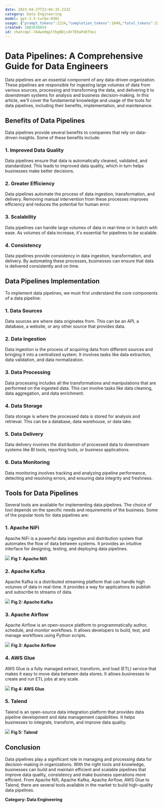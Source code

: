 ```yaml
---
date: 2023-04-27T23:04:33.233Z
category: Data Engineering
model: gpt-3.5-turbo-0301
usage: {"prompt_tokens":2224,"completion_tokens":1040,"total_tokens":3264}
created: 1682636654
id: chatcmpl-7A4woHqplYbgNDjcAY7E9aFmEfXei
---
```


# Data Pipelines: A Comprehensive Guide for Data Engineers

Data pipelines are an essential component of any data-driven organization. These pipelines are responsible for ingesting large volumes of data from various sources, processing and transforming the data, and delivering it to downstream systems for analysis and business decision-making. In this article, we'll cover the fundamental knowledge and usage of the tools for data pipelines, including their benefits, implementation, and maintenance.

## Benefits of Data Pipelines

Data pipelines provide several benefits to companies that rely on data-driven insights. Some of these benefits include:

### 1. Improved Data Quality

Data pipelines ensure that data is automatically cleaned, validated, and standardized. This leads to improved data quality, which in turn helps businesses make better decisions.

### 2. Greater Efficiency

Data pipelines automate the process of data ingestion, transformation, and delivery. Removing manual intervention from these processes improves efficiency and reduces the potential for human error.

### 3. Scalability

Data pipelines can handle large volumes of data in real-time or in batch with ease. As volumes of data increase, it's essential for pipelines to be scalable.

### 4. Consistency

Data pipelines provide consistency in data ingestion, transformation, and delivery. By automating these processes, businesses can ensure that data is delivered consistently and on time.

## Data Pipelines Implementation

To implement data pipelines, we must first understand the core components of a data pipeline:

### 1. Data Sources

Data sources are where data originates from. This can be an API, a database, a website, or any other source that provides data.

### 2. Data Ingestion

Data ingestion is the process of acquiring data from different sources and bringing it into a centralized system. It involves tasks like data extraction, data validation, and data normalization.

### 3. Data Processing

Data processing includes all the transformations and manipulations that are performed on the ingested data. This can involve tasks like data cleaning, data aggregation, and data enrichment.

### 4. Data Storage

Data storage is where the processed data is stored for analysis and retrieval. This can be a database, data warehouse, or data lake.

### 5. Data Delivery

Data delivery involves the distribution of processed data to downstream systems like BI tools, reporting tools, or business applications.

### 6. Data Monitoring

Data monitoring involves tracking and analyzing pipeline performance, detecting and resolving errors, and ensuring data integrity and freshness.

## Tools for Data Pipelines

Several tools are available for implementing data pipelines. The choice of tool depends on the specific needs and requirements of the business. Some of the popular tools for data pipelines are:

### 1. Apache NiFi

Apache NiFi is a powerful data ingestion and distribution system that automates the flow of data between systems. It provides an intuitive interface for designing, testing, and deploying data pipelines.

![](https://miro.medium.com/max/700/1*-SboZn5-5KLum16Wld73OA.png)
__Fig 1: Apache Nifi__

### 2. Apache Kafka

Apache Kafka is a distributed streaming platform that can handle high volumes of data in real-time. It provides a way for applications to publish and subscribe to streams of data.

![](https://miro.medium.com/max/700/0*Vy2LM4C9X4J2PVrb.png)
__Fig 2: Apache Kafka__

### 3. Apache Airflow

Apache Airflow is an open-source platform to programmatically author, schedule, and monitor workflows. It allows developers to build, test, and manage workflows using Python scripts.

![](https://miro.medium.com/max/700/1*wvJMVQrLrPWKNPAZt_n86g.png)
__Fig 3: Apache Airflow__

### 4. AWS Glue

AWS Glue is a fully managed extract, transform, and load (ETL) service that makes it easy to move data between data stores. It allows businesses to create and run ETL jobs at any scale.

![](https://miro.medium.com/max/700/1*LjaQ1zuWOxVxg3ZfvyYC6w.png)
__Fig 4: AWS Glue__

### 5. Talend

Talend is an open-source data integration platform that provides data pipeline development and data management capabilities. It helps businesses to integrate, transform, and improve data quality.

![](https://miro.medium.com/max/700/1*lsxNzzLxq3HljOz2aGAt8Q.png)
__Fig 5: Talend__

## Conclusion

Data pipelines play a significant role in managing and processing data for decision-making in organizations. With the right tools and knowledge, businesses can build and maintain efficient and scalable pipelines that improve data quality, consistency and make business operations more efficient. From Apache Nifi, Apache Kafka, Apache Airflow, AWS Glue to Talend, there are several tools available in the market to build high-quality data pipelines.

__Category: Data Engineering__